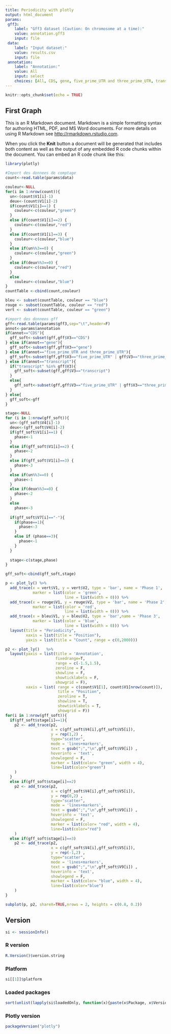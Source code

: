 ```yaml
---
title: Periodicity with plotly
output: html_document
params:
 gff3:
    label: "Gff3 dataset (Caution: On chromosome at a time):"
    value: annotation.gff3
    input: file
 data:
    label: "Input dataset:"
    value: results.csv
    input: file
 annotation:
    label: "Annotation:"
    value: All
    input: select
    choices: [All, CDS, gene, five_prime_UTR and three_prime_UTR, transcript]
---
```


```r
knitr::opts_chunk$set(echo = TRUE)
```

## First Graph

This is an R Markdown document. Markdown is a simple formatting syntax for authoring HTML, PDF, and MS Word documents. For more details on using R Markdown see <http://rmarkdown.rstudio.com>.

When you click the **Knit** button a document will be generated that includes both content as well as the output of any embedded R code chunks within the document. You can embed an R code chunk like this:
```r
library(plotly)
```

```r

#Import des donnees de comptage
count<-read.table(params$data)

couleur<-NULL
for(i in 1:nrow(count)){
  un<-(count$V1[i]-1)
  deux<-(count$V1[i]-2)
  if(count$V1[i]==1) {
    couleur<-c(couleur,"green")
  } 
  else if(count$V1[i]==2) {
    couleur<-c(couleur,"red")
  } 
  else if(count$V1[i]==3) {
    couleur<-c(couleur,"blue")
  }
  else if(un%%3==0) {
    couleur<-c(couleur,"green")
  }
  else if(deux%%3==0) {
    couleur<-c(couleur,"red")
  } 
  else
    couleur<-c(couleur,"blue")
}
countTable <-cbind(count,couleur)

bleu <- subset(countTable, couleur == "blue")
rouge <- subset(countTable, couleur == "red")
vert <- subset(countTable, couleur == "green")

#import des donnees gff
gff<-read.table(params$gff3,sep="\t",header=F)
annot<-params$annotation
if(annot=="CDS"){
  gff_soft<-subset(gff,gff$V3=="CDS")
} else if(annot=="gene"){
  gff_soft<-subset(gff,gff$V3=="gene")
} else if(annot=="five_prime_UTR and three_prime_UTR"){
  gff_soft<-subset(gff,gff$V3=="five_prime_UTR" | gff$V3=="three_prime_UTR")
} else if(annot=="transcript"){
  if("transcript" %in% gff$V3){
    gff_soft<-subset(gff,gff$V3=="transcript")
  }
  else{
    gff_soft<-subset(gff,gff$V3=="five_prime_UTR" | gff$V3=="three_prime_UTR" | gff$V3=="CDS")
  }
} else{
  gff_soft<-gff
}

stage<-NULL
for (i in 1:nrow(gff_soft)){
  un<-(gff_soft$V4[i]-1)
  deux<-(gff_soft$V4[i]-2)
  if(gff_soft$V1[i]==1) {
    phase<-1
  } 
  else if(gff_soft$V1[i]==2) {
    phase<-2
  } 
  else if(gff_soft$V1[i]==3) {
    phase<-3
  }
  else if(un%%3==0) {
    phase<-1
  }
  else if(deux%%3==0) {
    phase<-2
  } 
  else
    phase<-3
  
  if(gff_soft$V7[i]=="-"){
    if(phase==1){
      phase<-3
    }
    else if (phase==3){
      phase<-1
    }
  }
  
  stage<-c(stage,phase)
}

gff_soft<-cbind(gff_soft,stage)

p <- plot_ly() %>%
  add_trace(x = vert$V1, y = vert$V2, type = 'bar', name = 'Phase 1', 
            marker = list(color = 'green',
                          line = list(width = 0))) %>%
  add_trace(x = rouge$V1, y = rouge$V2, type = 'bar', name = 'Phase 2', 
            marker = list(color = 'red',
                          line = list(width = 0))) %>%
  add_trace(x = bleu$V1, y = bleu$V2, type = 'bar',name = 'Phase 3', 
            marker = list(color = 'blue',  
                          line = list(width = 0))) %>%
  layout(title = "Periodicity",
         xaxis = list(title = "Position"),
         yaxis = list(title = "Count", range = c(0,2000)))

p2 <- plot_ly()   %>%
  layout(yaxis = list(title = 'Annotation', 
                      fixedrange=T,
                      range = c(-1.5,1.5),
                      zeroline = F,
                      showline = F,
                      showticklabels = F,
                      showgrid = F),
         xaxis = list( range = c(count$V1[1], count$V1[nrow(count)]),
                       title = "Position",
                       zeroline = T,
                       showline = T,
                       showticklabels = T,
                       showgrid = F)) 
for(i in 1:nrow(gff_soft)){
  if(gff_soft$stage[i]==1){
    p2 <- add_trace(p2, 
                    x = c(gff_soft$V4[i],gff_soft$V5[i]),
                    y = rep(1,2) ,
                    type="scatter",
                    mode = 'lines+markers',
                    text = gsub(";","\n",gff_soft$V9[i]) ,
                    hoverinfo = 'text',
                    showlegend = F,
                    marker = list(color= "green", width = 4),
                    line=list(color="green")
    )
  }
  else if(gff_soft$stage[i]==2)	
    p2 <- add_trace(p2, 
                    x = c(gff_soft$V4[i],gff_soft$V5[i]),
                    y = rep(0,2) ,
                    type="scatter",
                    mode = 'lines+markers',
                    text = gsub(";","\n",gff_soft$V9[i]) ,
                    hoverinfo = 'text',
                    showlegend = F,
                    marker = list(color= "red", width = 4),
                    line=list(color="red")
    )
  else if(gff_soft$stage[i]==3)	
    p2 <- add_trace(p2, 
                    x = c(gff_soft$V4[i],gff_soft$V5[i]),
                    y = rep(-1,2) ,
                    type="scatter",
                    mode = 'lines+markers',
                    text = gsub(";","\n",gff_soft$V9[i]) ,
                    hoverinfo = 'text',
                    showlegend = F,
                    marker = list(color= "blue", width = 4),
                    line=list(color="blue")
    )
}

subplot(p, p2, shareX=TRUE,nrows = 2, heights = c(0.8, 0.2))
```

## Version 
```r
si <- sessionInfo()
```
### R version  
```r
R.Version()$version.string
```
### Platform
```r
si[[1]]$platform
```
### Loaded packages

```r
sort(unlist(lapply(si$loadedOnly, function(x){paste(x$Package, x$Version)})))
```

### Plotly version
```r
packageVersion("plotly")
```